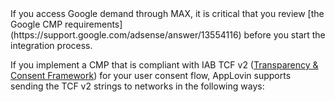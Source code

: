 <Callout type="note">
If you access Google demand through MAX, it is critical that you review [the Google <Abbr>CMP</Abbr> requirements](https://support.google.com/adsense/answer/13554116) before you start the integration process.
</Callout>

If you implement a <Abbr>CMP</Abbr> that is compliant with <Abbr>IAB</Abbr> <Abbr>TCF</Abbr> v2 ([Transparency &amp; Consent Framework](https://iabeurope.eu/tcf-2-0/)) for your user consent flow, AppLovin supports sending the <Abbr>TCF</Abbr> v2 strings to networks in the following ways:
